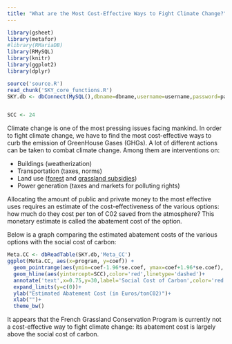 ```yaml
---
title: "What are the Most Cost-Effective Ways to Fight Climate Change?"
---
```


```r
library(gsheet)
library(metafor)
#library(RMariaDB)
library(RMySQL)
library(knitr)
library(ggplot2)
library(dplyr)
```

```r
source('source.R')
read_chunk('SKY_core_functions.R')
SKY.db <- dbConnect(MySQL(),dbname=dbname,username=username,password=password,host=host)
```

```r

```

```r
SCC <- 24
```

Climate change is one of the most pressing issues facing mankind.
In order to fight climate change, we have to find the most cost-effective ways to curb the emission of GreenHouse Gases (GHGs).
A lot of different actions can be taken to combat climate change.
Among them are interventions on: 

* Buildings (weatherization)
* Transportation (taxes, norms)
* Land use ([forest](ForestPES.html) and [grassland subsidies](GrasslandPES.html))
* Power generation (taxes and markets for polluting rights)

Allocating the amount of public and private money to the most effective uses requires an estimate of the cost-effectiveness of the various options: how much do they cost per ton of C02 saved from the atmosphere?
This monetary estimate is called the abatement cost of the option.

Below is a graph comparing the estimated abatement costs of the various options with the social cost of carbon:
```r
Meta.CC <- dbReadTable(SKY.db,'Meta_CC')
ggplot(Meta.CC, aes(x=program, y=coef)) + 
  geom_pointrange(aes(ymin=coef-1.96*se.coef, ymax=coef+1.96*se.coef), width=.1) +
  geom_hline(aes(yintercept=SCC),color='red',linetype='dashed')+
  annotate('text',x=0.75,y=30,label='Social Cost of Carbon',color='red')+
  expand_limits(y=c(0))+
  ylab("Estimated Abatement Cost (in Euros/tonC02)")+
  xlab("")+
  theme_bw()
```

It appears that the French Grassland Conservation Program is currently not a cost-effective way to fight climate change: its abatement cost is largely above the social cost of carbon.